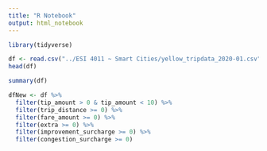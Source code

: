 ```yaml
---
title: "R Notebook"
output: html_notebook
---
```


```r
library(tidyverse)
```

```r
df <- read.csv("../ESI 4011 ~ Smart Cities/yellow_tripdata_2020-01.csv")
head(df)
```

```r
summary(df)
```

```r
dfNew <- df %>%
  filter(tip_amount > 0 & tip_amount < 10) %>%
  filter(trip_distance >= 0) %>%
  filter(fare_amount >= 0) %>%
  filter(extra >= 0) %>%
  filter(improvement_surcharge >= 0) %>%
  filter(congestion_surcharge >= 0)
```

